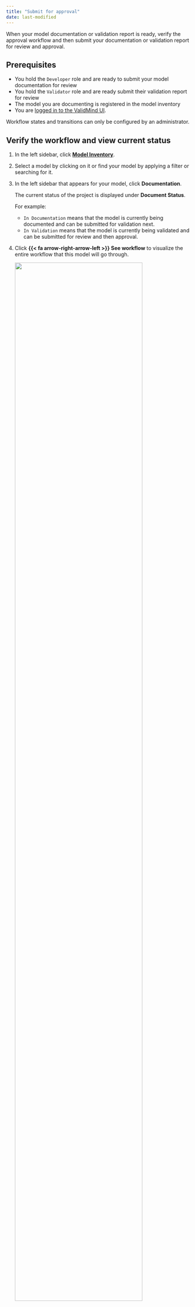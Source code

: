 ```yaml
---
title: "Submit for approval"
date: last-modified
---
```


When your model documentation or validation report is ready, verify the approval workflow and then submit your documentation or validation report for review and approval.

## Prerequisites

- You hold the `Developer` role and are ready to submit your model documentation for review
- You hold the `Validator` role and are ready submit their validation report for review
- The model you are documenting is registered in the model inventory
- You are [logged in to the ValidMind UI]({{< var vm_ui >}}).

::: {.callout-tip}
Workflow states and transitions can only be configured by an administrator.
:::

## Verify the workflow and view current status

1. In the left sidebar, click [**Model Inventory**](https://app.prod.validmind.ai/model-inventory).

2. Select a model by clicking on it or find your model by applying a filter or searching for it.

3. In the left sidebar that appears for your model, click **Documentation**.

   The current status of the project is displayed under **Document Status**. 
   
   For example: 
   
      - `In Documentation` means that the model is currently being documented and can be submitted for validation next. 
      - `In Validation` means that the model is currently being validated and can be submitted for review and then approval.

4. Click **{{< fa arrow-right-arrow-left >}} See workflow** to visualize the entire workflow that this model will go through.

   ![](workflow.png){width=85% fig-alt="A summary view of the workflow steps that a model must go through, from initial documentation, to validation, review, and approval."}

## Advance model documentation or validation reports in the workflow

1. In the left sidebar, click [**Model Inventory**](https://app.prod.validmind.ai/model-inventory).

2. Select a model by clicking on it or find your model by applying a filter or searching for it.

3. In the left sidebar that appears for your model, click **Documentation**.

4. Under **Actions** on the right, initiate the transition from the current state to the next workflow state.

   Examples: 
   
      - **To submit model documentation for validation**: Click `Ready for Validation` to indicate that a model developer has completed the initial model documentation and is ready to have it validated. Add any notes that need to be included and then click **Ready for Validation**.
      - **To submit validation reports for review and approval**: Click `Ready for Review` to indicate that you have completed your initial model validation report, fill in the mandatory notes, and submit.
      - **To request revisions to model documentation or validation reports**: Click **Request Revision**, fill in the mandatory notes to explain the changes that are required, and submit. 
      - **To have your model documentation and validation report approved**: Click **Ready for Approval**, fill in the mandatory notes, and submit. 

   For you to be able to transition through the approval workflow, your model documentation or validation report must have completed all required steps. For example, you cannot submit a validation report for review until the model documentation itself has been submitted. 

<!---
## Troubleshooting

[Include any common issues or errors that may arise during the task and how to resolve them.]

## Related topics

* [Configure Workflows](configure-workflows.qmd)
--->
